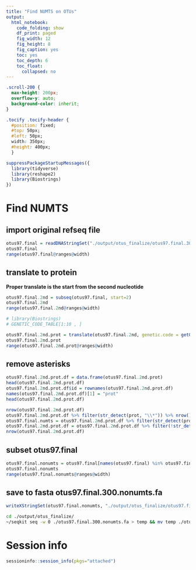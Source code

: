 ```yaml
---
title: "Find NUMTS on OTUs"
output:
  html_notebook:
    code_folding: show
    df_print: paged
    fig_width: 12
    fig_height: 8
    fig_caption: yes
    toc: yes
    toc_depth: 6
    toc_float:
      collapsed: no
---
```


```css
.scroll-200 {
  max-height: 200px;
  overflow-y: auto;
  background-color: inherit;
}
```

```css
.tocify .tocify-header {
  #position: fixed;
  #top: 50px;
  #left: 50px;
  width: 350px;
  #height: 400px;
  }
```

```r
suppressPackageStartupMessages({
  library(tidyverse)
  library(reshape2)
  library(Biostrings)
})
```


# Find NUMTS
## import original refseq file
```r
otus97.final = readDNAStringSet("./output/otus_finalize/otus97.final.300.fa")
otus97.final
range(otus97.final@ranges@width)
```

## translate to protein

**Proper translate is the start from the second nucleotide**

```r
otus97.final.2nd = subseq(otus97.final, start=2)
otus97.final.2nd
range(otus97.final.2nd@ranges@width)
```


```r
# library(Biostrings)
# GENETIC_CODE_TABLE[1:10 , ]

otus97.final.2nd.prot = translate(otus97.final.2nd, genetic.code = getGeneticCode("5"), if.fuzzy.codon = "X") # "SGC4"
otus97.final.2nd.prot
range(otus97.final.2nd.prot@ranges@width)
```

## remove asterisks
```r
otus97.final.2nd.prot.df = data.frame(otus97.final.2nd.prot)
head(otus97.final.2nd.prot.df)
otus97.final.2nd.prot.df$id = rownames(otus97.final.2nd.prot.df)
names(otus97.final.2nd.prot.df)[1] = "prot"
head(otus97.final.2nd.prot.df)

nrow(otus97.final.2nd.prot.df)
otus97.final.2nd.prot.df %>% filter(str_detect(prot, "\\*")) %>% nrow()
otus97.final.numts = otus97.final.2nd.prot.df %>% filter(str_detect(prot, "\\*")) %>% pull(id)
otus97.final.2nd.prot.df = otus97.final.2nd.prot.df %>% filter(!str_detect(prot, "\\*"))
nrow(otus97.final.2nd.prot.df)
```

## subset otus97.final
```r
otus97.final.nonumts = otus97.final[names(otus97.final) %in% otus97.final.2nd.prot.df$id]
otus97.final.nonumts
range(otus97.final.nonumts@ranges@width)
```

## save to fasta otus97.final.300.nonumts.fa
```r
writeXStringSet(otus97.final.nonumts, "./output/otus_finalize/otus97.final.300.nonumts.fa")
```

```bash
cd ./output/otus_finalize/
~/seqkit seq -w 0 ./otus97.final.300.nonumts.fa > temp && mv temp ./otus97.final.300.nonumts.fa
```


# Session info
```r
sessioninfo::session_info(pkgs="attached")
```
